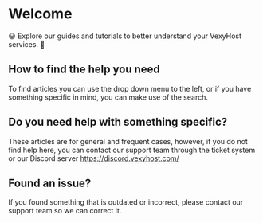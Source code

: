 
# Welcome
😀 Explore our guides and tutorials to better understand your VexyHost services. 🙌

<Cards>
  <Card title="💻 Game Panel" href="/game-panel/login" />
  <Card title="Tabs" href="/docs/guide/built-ins/tabs" />
  <Card title="Steps" href="/docs/guide/built-ins/steps" />
</Cards>

## How to find the help you need
To find articles you can use the drop down menu to the left, or if you have something specific in mind, you can make use of the search.

## Do you need help with something specific?
These articles are for general and frequent cases, however, if you do not find help here, you can contact our support team through the ticket system or our Discord server https://discord.vexyhost.com/

## Found an issue?
If you found something that is outdated or incorrect, please contact our support team so we can correct it.

